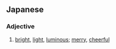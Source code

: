==Japanese==

===Adjective===
{{ja-adj|infl=i}}

# {{ja-def|明るい|明い}} [[bright]], [[light]], [[luminous]]; [[merry]], [[cheerful]]